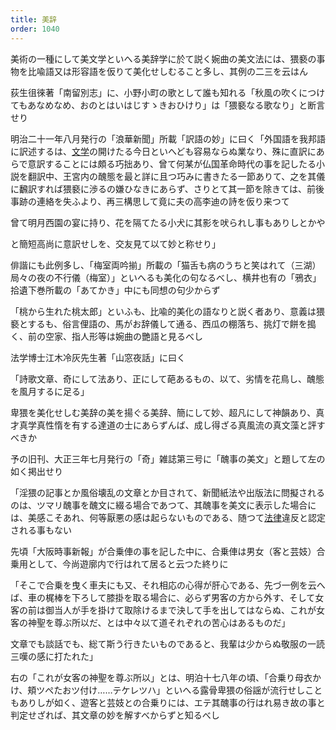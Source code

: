 ```yaml
---
title: 美辞
order: 1040
---
```



美術の一種にして美文学といへる美辞学に於て説く婉曲の美文法には、猥褻の事物を比喩語又は形容語を仮りて美化せしむること多し、其例の二三を云はん

荻生徂徠著「南留別志」に、小野小町の歌として誰も知れる「秋風の吹くにつけてもあなめなめ、おのとはいはじすゝきおひけり」は「猥褻なる歌なり」と断言せり

明治二十一年八月発行の「浪華新聞」所載「訳語の妙」に曰く「外国語を我邦語に訳述するは、[文学](/main/10-literature/)の開けたる今日といへども容易ならぬ業なり、殊に直訳にあらで意訳することには頗る巧拙あり、曾て何某が仏国革命時代の事を記したる小説を翻訳中、王宮内の醜態を最と詳に且つ巧みに書きたる一節ありて、之を其儀に飜訳すれば猥褻に渉るの嫌ひなきにあらず、さりとて其一節を除きては、前後事跡の連絡を失ふより、再三構思して竟に夫の高李迪の詩を仮り来つて

曾て明月西園の宴に持り、花を隔てたる小犬に其影を吠られし事もありしとかや

と簡短高尚に意訳せしを、交友見て以て妙と称せり」

俳諧にも此例多し、「梅室両吟揃」所載の「猫舌も病のうちと笑はれて（三湖）局々の夜の不行儀（梅室）」といへるも美化の句なるべし、横井也有の「鴉衣」拾遺下巻所載の「あてかき」中にも同想の句少からず

「桃から生れた桃太郎」といふも、比喩的美化の語なりと説く者あり、意義は猥褻とするも、俗言俚語の、馬がお辞儀して通る、西瓜の棚落ち、挑灯で餅を搗く、前の空家、指人形等は婉曲の艷語と見るべし

法学博士江木冷灰先生著「山窓夜話」に曰く

「詩歌文章、奇にして法あり、正にして葩あるもの、以て、劣情を花鳥し、醜態を風月するに足る」

卑猥を美化せしむ美辞の美を揚ぐる美辞、簡にして妙、超凡にして神韻あり、真才真学真性惰を有する達道の士にあらずんば、成し得ざる真風流の真文藻と評すべきか

予の旧刊、大正三年七月発行の「奇」雑誌第三号に「醜事の美文」と題して左の如く掲出せり

「淫猥の記事とか風俗壊乱の文章とか目されて、新聞紙法や出版法に問擬されるのは、ツマリ醜事を醜文に綴る場合であつて、其醜事を美文に表示した場合には、美感こそあれ、何等厭悪の感は起らないものである、随つて[法律](/main/02-law/)違反と認定される事もない

先頃「大阪時事新報」が合乗俥の事を記した中に、合乗俥は男女（客と芸妓）合乗用として、今尚遊廓内で行はれて居ると云つた終りに

「そこで合乗を曳く車夫にも又、それ相応の心得が肝心である、先づ一例を云へば、車の梶棒を下ろして膝掛を取る場合に、必らず男客の方から外す、そして女客の前は御当人が手を掛けて取除けるまで決して手を出してはならぬ、これが女客の神聖を尊ぶ所以だ、とは中々以て道それぞれの苦心はあるものだ」

文章でも談話でも、総て斯う行きたいものであると、我輩は少からぬ敬服の一読三嘆の感に打たれた」

右の「これが女客の神聖を尊ぶ所以」とは、明泊十七八年の頃、「合乗り母衣かけ、頬ツぺたおツ付け……テケレツハ」といへる露骨卑猥の俗謡が流行せしこともありしが如く、遊客と芸妓との合乗りには、エテ其醜事の行はれ易き故の事と判定せざれば、其文章の妙を解すべからずと知るべし